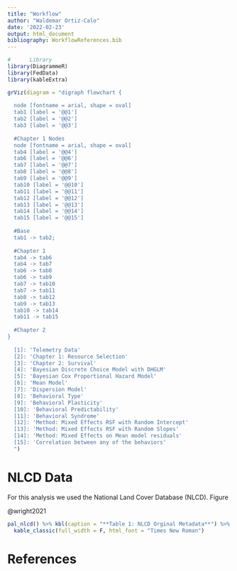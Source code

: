 ```yaml
---
title: "Workflow"
author: "Waldemar Ortiz-Calo"
date: '2022-02-23'
output: html_document
bibliography: WorkflowReferences.bib
---
```


```r
#      Library                                                              ####
library(DiagrammeR)
library(FedData)
library(kableExtra)
```

```r

grViz(diagram = "digraph flowchart {
 
  node [fontname = arial, shape = oval]
  tab1 [label = '@@1']
  tab2 [label = '@@2']
  tab3 [label = '@@3']
  
  #Chapter 1 Nodes
  node [fontname = arial, shape = oval]
  tab4 [label = '@@4']
  tab6 [label = '@@6']
  tab7 [label = '@@7']
  tab8 [label = '@@8']
  tab9 [label = '@@9']
  tab10 [label = '@@10']
  tab11 [label = '@@11']
  tab12 [label = '@@12']
  tab13 [label = '@@13']
  tab14 [label = '@@14']
  tab15 [label = '@@15']
  
  #Base
  tab1 -> tab2;
  
  #Chapter 1
  tab4 -> tab6
  tab4 -> tab7
  tab6 -> tab8
  tab6 -> tab9
  tab7 -> tab10
  tab7 -> tab11
  tab8 -> tab12
  tab9 -> tab13
  tab10 -> tab14
  tab11 -> tab15
  
  #Chapter 2
}
  
  [1]: 'Telemetry Data'
  [2]: 'Chapter 1: Resource Selection'    
  [3]: 'Chapter 2: Survival' 
  [4]: 'Bayesian Discrete Choice Model with DHGLM'
  [5]: 'Bayesian Cox Proportional Hazard Model'
  [6]: 'Mean Model'
  [7]: 'Dispersion Model'
  [8]: 'Behavioral Type'
  [9]: 'Behavioral Plasticity'
  [10]: 'Behavioral Predictability'
  [11]: 'Behavioral Syndrome'
  [12]: 'Method: Mixed Effects RSF with Random Intercept'
  [13]: 'Method: Mixed Effects RSF with Random Slopes'
  [14]: 'Method: Mixed Effects on Mean model residuals'
  [15]: 'Correlation between any of the behaviors'
  ")

```

# NLCD Data

For this analysis we used the National Land Cover Database (NLCD). Figure

@wright2021

```r

pal_nlcd() %>% kbl(caption = "**Table 1: NLCD Orginal Metadata**") %>%
  kable_classic(full_width = F, html_font = "Times New Roman")

```

# References
